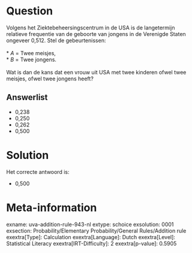 Question
========

Volgens het Ziektebeheersingscentrum in de USA is de langetermijn
relatieve frequentie van de geboorte van jongens in de Verenigde Staten
ongeveer 0,512. Stel de gebeurtenissen:\
\
* *A* = Twee meisjes,\
* *B* = Twee jongens.\
\
Wat is dan de kans dat een vrouw uit USA met twee kinderen ofwel twee
meisjes, ofwel twee jongens heeft?


Answerlist
----------

* 0,238
* 0,250
* 0,262
* 0,500

Solution
========

Het correcte antwoord is: 

* 0,500

Meta-information
================
exname: uva-addition-rule-943-nl
extype: schoice
exsolution: 0001
exsection: Probability/Elementary Probability/General Rules/Addition rule
exextra[Type]: Calculation
exextra[Language]: Dutch
exextra[Level]: Statistical Literacy
exextra[IRT-Difficulty]: 2
exextra[p-value]: 0.5905
